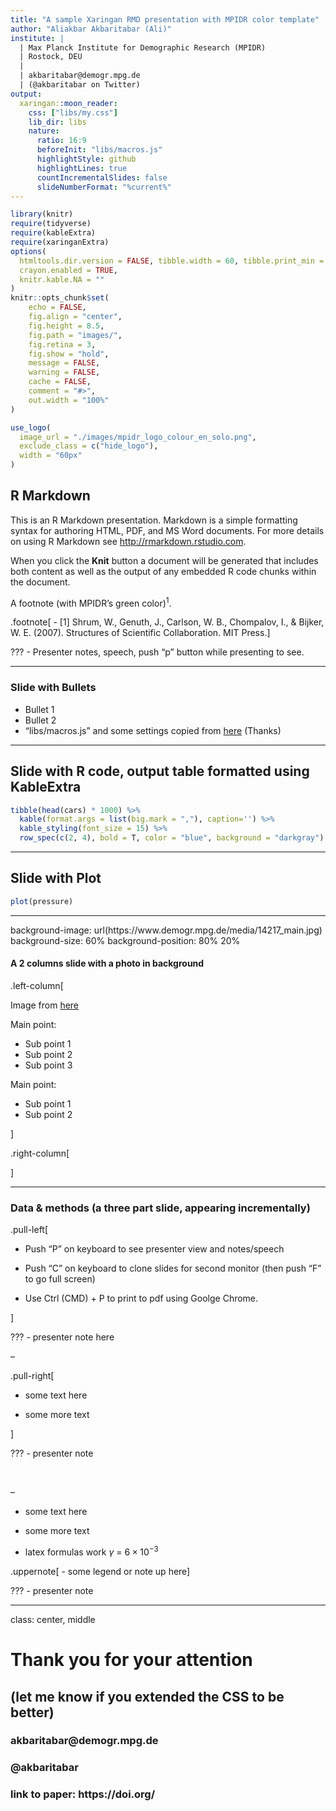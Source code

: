 ```yaml
---
title: "A sample Xaringan RMD presentation with MPIDR color template"
author: "Aliakbar Akbaritabar (Ali)"
institute: |
  | Max Planck Institute for Demographic Research (MPIDR) 
  | Rostock, DEU
  |
  | akbaritabar@demogr.mpg.de
  | (@akbaritabar on Twitter)
output:
  xaringan::moon_reader:
    css: ["libs/my.css"]
    lib_dir: libs
    nature:
      ratio: 16:9
      beforeInit: "libs/macros.js"
      highlightStyle: github
      highlightLines: true
      countIncrementalSlides: false
      slideNumberFormat: "%current%"
---
```


```r
library(knitr)
require(tidyverse)
require(kableExtra)
require(xaringanExtra)
options(
  htmltools.dir.version = FALSE, tibble.width = 60, tibble.print_min = 6,
  crayon.enabled = TRUE,
  knitr.kable.NA = ""
)
knitr::opts_chunk$set(
	echo = FALSE,
	fig.align = "center",
	fig.height = 8.5,
	fig.path = "images/",
	fig.retina = 3,
	fig.show = "hold",
	message = FALSE,
	warning = FALSE,
	cache = FALSE,
	comment = "#>",
	out.width = "100%"
)

```

```r
use_logo(
  image_url = "./images/mpidr_logo_colour_en_solo.png",
  exclude_class = c("hide_logo"),
  width = "60px"
)
```

## R Markdown

This is an R Markdown presentation. Markdown is a simple formatting syntax for authoring HTML, PDF, and MS Word documents. For more details on using R Markdown see <http://rmarkdown.rstudio.com>.

When you click the **Knit** button a document will be generated that includes both content as well as the output of any embedded R code chunks within the document.

A footnote (with MPIDR's green color)<sup>1</sup>.

.footnote[
- [1] Shrum, W., Genuth, J., Carlson, W. B., Chompalov, I., & Bijker, W. E. (2007). Structures of Scientific Collaboration. MIT Press.
]

???
- Presenter notes, speech, push "p" button while presenting to see.


---

### Slide with Bullets

- Bullet 1
- Bullet 2
- "libs/macros.js" and some settings copied from [here](https://github.com/earowang/rladiesakl20) (Thanks)

---

## Slide with R code, output table formatted using KableExtra

```r
tibble(head(cars) * 1000) %>% 
  kable(format.args = list(big.mark = ","), caption='') %>% 
  kable_styling(font_size = 15) %>% 
  row_spec(c(2, 4), bold = T, color = "blue", background = "darkgray")
```

---

## Slide with Plot

```r
plot(pressure)
```

---

background-image: url(https://www.demogr.mpg.de/media/14217_main.jpg)
background-size: 60%
background-position: 80% 20%

#### A 2 columns slide with a photo in background

.left-column[

Image from [here](https://www.demogr.mpg.de/en/news_events_6123/news_press_releases_4630/press/fertility_in_african_countries_remarried_women_have_less_children_9322)

Main point: 

- Sub point 1
- Sub point 2
- Sub point 3

Main point: 

- Sub point 1
- Sub point 2

]


.right-column[


]

---

### Data & methods (a three part slide, appearing incrementally)

.pull-left[

- Push "P" on keyboard to see presenter view and notes/speech

- Push "C" on keyboard to clone slides for second monitor (then push "F" to go full screen)

- Use Ctrl (CMD) + P to print to pdf using Goolge Chrome.

]

???
- presenter note here

--

.pull-right[

- some text here

- some more text

]

???
- presenter note

<br/>

--

- some text here

- some more text


- latex formulas work $\gamma$ = $6 \times 10^{-3}$

.uppernote[
- some legend or note up here
]


???
- presenter note


---
class: center, middle

# Thank you for your attention 
## (let me know if you extended the CSS to be better)

### akbaritabar@demogr.mpg.de
### @akbaritabar

### link to paper: https://doi.org/


